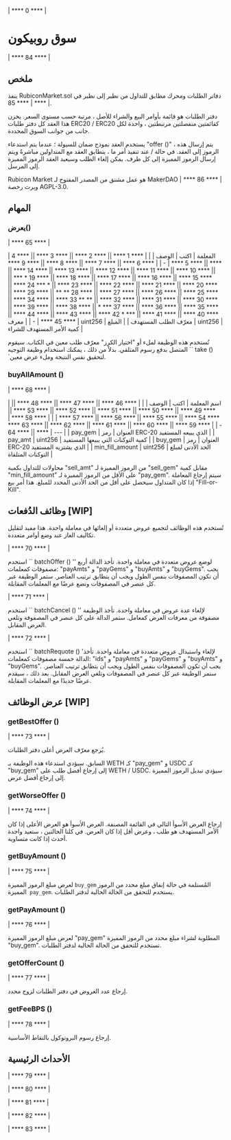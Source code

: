 | **** 0 **** |

# سوق روبيكون

| **** 84 **** |

## ملخص

ينفذ RubiconMarket.sol دفاتر الطلبات ومحرك مطابق للتداول من نظير إلى نظير في | **** 85 **** |.

دفتر الطلبات هو قائمة بأوامر البيع والشراء للأصل ، مرتبة حسب مستوى السعر. يخزن هذا العقد كل دفتر طلبات ERC20 / ERC20 كقائمتين منفصلتين مرتبطتين ، واحدة لكل جانب من جوانب السوق المحددة.

يستخدم العقد نموذج ضمان للسيولة ؛ عندما يتم استدعاء "offer ()" ، يتم إرسال هذه الرموز إلى العقد. في حالة / عند تنفيذ أمر ما ، يتطابق العقد مع المتداولين مباشرةً ويتم إرسال الرموز المميزة إلى كل طرف. يمكن إلغاء الطلب وسيعيد العقد الرموز المميزة إلى المرسل.

Rubicon Market هو عمل مشتق من المصدر المفتوح لـ MakerDAO | **** 86 **** | ويرث رخصة AGPL-3.0.

## المهام

### يعرض()

| **** 65 **** |

| المعلمة | اكتب | الوصف |
| | **** 1 **** || **** 2 **** || **** 3 **** || **** 4 **** || **** 5 **** | - | | **** 6 **** || **** 7 **** || **** 8 **** || **** 9 **** || **** 10 **** || **** 11 **** || **** 12 **** || **** 13 **** || **** 14 **** || **** 15 **** || **** 16 **** || **** 17 **** || **** 18 **** || **** 19 * *** || **** 20 **** || **** 21 **** || **** 22 **** || **** 23 **** || * *** 24 **** || **** 25 **** || **** 26 **** || **** 27 **** || **** 28 ** ** || **** 29 **** || **** 30 **** || **** 31 **** || **** 32 **** || ** ** 33 **** || **** 34 **** || **** 35 **** || **** 36 **** || **** 37 *** * || **** 38 **** || **** 39 **** || **** 40 **** || **** 41 **** || *** * 42 **** || **** 43 **** || **** 44 **** || **** 45 **** | - |
| معرف | uint256 | معرّف الطلب المستهدف |
| المبلغ | uint256 | كمية الأمر المستهدف للشراء |

تُستخدم هذه الوظيفة لملء أو "اختيار الكرز" معرّف طلب معين في الكتاب. سيقوم المتصل بدفع رسوم المتلقي. بدلاً من ذلك ، يمكنك استخدام وظيفة التوجيه `` take () `لتحقيق نفس النتيجة وملء عرض معين.

### buyAllAmount ()

| **** 68 **** |

| اسم المعلمة | اكتب | الوصف |
| | **** 46 **** || **** 47 **** || **** 48 **** || **** 49 **** || **** 50 **** || **** 51 **** || **** 52 **** || **** 53 **** || **** 54 **** || **** 55 **** || **** 56 **** || **** 57 **** | | | **** 58 **** | - | | **** 59 **** || **** 60 **** || **** 61 **** || **** 62 **** || **** 63 **** || **** 64 **** | --- |
| pay_gem | العنوان | رمز ERC-20 الذي يبيعه المستفيد |
| pay_amt | uint256 | كمية التوكنات التي يبيعها المستفيد |
| buy_gem | العنوان | رمز ERC-20 الذي يشتريه المستفيد |
| min_fill_amount | uint256 | الحد الأدنى لمبلغ التوكنات المتلقاة |

محاولات للتداول بكمية "sell_amt" من الرموز المميزة لـ "sell_gem" مقابل كمية "min_fill_amount" على الأقل من الرموز المميزة لـ "pay_gem". سيتم إرجاع المعاملة إذا كان المتداول سيحصل على أقل من الحد الأدنى المحدد للمبلغ. هذا أمر بيع "Fill-or-Kill".

## وظائف الدُفعات [WIP]

تُستخدم هذه الوظائف لتجميع عروض متعددة أو إلغائها في معاملة واحدة. هذا مفيد لتقليل تكاليف الغاز عند وضع أوامر متعددة.

| **** 70 **** |

استخدم `` batchOffer () '' لوضع عروض متعددة في معاملة واحدة. تأخذ الدالة أربع مصفوفات كمعلمات: "payAmts" و "payGems" و "buyAmts" و "buyGems". يجب أن تكون المصفوفات بنفس الطول ويجب أن يتطابق ترتيب العناصر. ستمر الوظيفة عبر كل عنصر في المصفوفات وتضع عرضًا مع المعلمات المقابلة.

| **** 71 **** |

استخدم `` batchCancel () '' لإلغاء عدة عروض في معاملة واحدة. تأخذ الوظيفة مصفوفة من معرفات العرض كمعامل. ستمر الدالة على كل عنصر في المصفوفة وتلغي العرض المقابل.

| **** 72 **** |

استخدم `` batchRequote () 'لإلغاء واستبدال عروض متعددة في معاملة واحدة. تأخذ الدالة خمسة مصفوفات كمعلمات: "ids" و "payAmts" و "payGems" و "buyAmts" و "buyGems". يجب أن تكون المصفوفات بنفس الطول ويجب أن يتطابق ترتيب العناصر. ستمر الوظيفة عبر كل عنصر في المصفوفات وتلغي العرض المقابل. بعد ذلك ، سيقدم عرضًا جديدًا مع المعلمات المقابلة.

## عرض الوظائف [WIP]

### getBestOffer ()

| **** 73 **** |

يُرجع معرّف العرض أعلى دفتر الطلبات.

السابق. سيؤدي استدعاء هذه الوظيفة بـ WETH كـ "pay_gem" و USDC كـ "buy_gem" إلى إرجاع أفضل طلب على WETH / USDC. سيؤدي تبديل الرموز المميزة إلى إرجاع أفضل عرض.

### getWorseOffer ()

| **** 74 **** |

إرجاع العرض الأسوأ التالي في القائمة المصنفة. العرض الأسوأ هو العرض الأعلى إذا كان الأمر المستهدف هو طلب ، وعرض أقل إذا كان العرض. في كلتا الحالتين ، ستعيد واحدة أحدث إذا كانت متساوية.

### getBuyAmount ()

| **** 75 **** |

لعرض مبلغ الرموز المميزة `buy_gem` المُستلمة في حالة إنفاق مبلغ محدد من الرموز المميزة` pay_gem`. يستخدم للتحقق من الحالة الحالية لدفتر الطلبات.

### getPayAmount ()

| **** 76 **** |

لعرض مبلغ الرموز المميزة "pay_gem" المطلوبة لشراء مبلغ محدد من الرموز المميزة "buy_gem". تستخدم للتحقق من الحالة الحالية لدفتر الطلبات.

### getOfferCount ()

| **** 77 **** |

إرجاع عدد العروض في دفتر الطلبات لزوج محدد.

### getFeeBPS ()

| **** 78 **** |

إرجاع رسوم البروتوكول بالنقاط الأساسية.

## الأحداث الرئيسية

| **** 79 **** |

| **** 80 **** |

| **** 81 **** |

| **** 82 **** |

| **** 83 **** |
